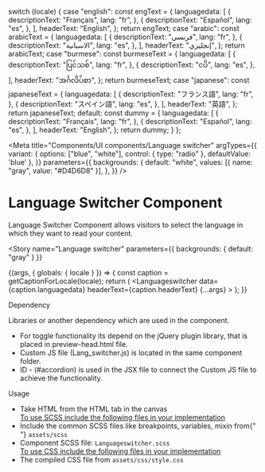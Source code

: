 
  switch (locale) {
    case "english":
      const engText = {
        languagedata: [
          {
            descriptionText: "Français",
            lang: "fr",
          },
          {
            descriptionText: "Español",
            lang: "es",
          },
        ],
        headerText: "English",
      };
      return engText;
    case "arabic":
      const arabicText = {
        languagedata: [
          {
            descriptionText: "فرنسي",
            lang: "fr",
          },
          {
            descriptionText: "الاسبانية",
            lang: "es",
          },
        ],
        headerText: "إنجليزي",
      };
      return arabicText;
    case "burmese":
      const burmeseText = {
        languagedata: [
          {
            descriptionText: "ပြင်သစ်",
            lang: "fr",
          },
          {
            descriptionText: "ငပိ",
            lang: "es",
          },
        ],
        headerText: "အင်္ဂလိပ်စာ",
      };
      return burmeseText;
    case "japanese":
      const japaneseText = {
        languagedata: [
          {
            descriptionText: "フランス語",
            lang: "fr",
          },
          {
            descriptionText: "スペイン語",
            lang: "es",
          },
        ],
        headerText: "英語",
      };
      return japaneseText;
    default:
      const dummy = {
        languagedata: [
          {
            descriptionText: "Français",
            lang: "fr",
          },
          {
            descriptionText: "Español",
            lang: "es",
          },
        ],
        headerText: "English",
      };
      return dummy;
  }
};

<Meta
  title="Components/UI components/Language switcher"
  argTypes={{
    variant: {
      options: ["blue", "white"],
      control: { type: "radio" },
       defaultValue: 'blue'
    },
  }}
  parameters={{
    backgrounds: {
      default: "white",
      values: [{ name: "gray", value: "#D4D6D8" }],
    },
  }}
/>

<style>{`
  .sbdocs-h1 {
    font-weight: 700;
  }
  .subheading {
    font-weight: 500;
    font-size: 22px;
    color: #161616;
    letter-spacing: 1.5px;
    line-height: 24px;
    margin-bottom: 12px;
    margin-top: 40px;
  }
  .high {
    font-weight: 500;
    font-size: 14px;
    color: #161616;
    letter-spacing: 1.5px;
    line-height: 24px;
    margin-bottom: 12px;
    margin-top: 40px;
  }
    .css-zgt7u1 {
    background: #D4D6D8;
  }
  .docblock-code-toggle {
    display: none;
  }
`}</style>

# Language Switcher Component

Language Switcher Component allows visitors to select the language in which they want to read your content.

<Story
  name="Language switcher"
  parameters={{ backgrounds: { default: "gray" } }}
>
  {(args, { globals: { locale } }) => {
    const caption = getCaptionForLocale(locale);
    return (
      <Languageswitcher
        data={caption.languagedata}
        headerText={caption.headerText}
        {...args}
      ></Languageswitcher>
    );
  }}
</Story>

<div className="subheading">Dependency</div>

Libraries or another dependency which are used in the component.

<ul>
  <li>
    For toggle functionality its depend on the jQuery plugin library, that is
    placed in preview-head.html file.
  </li>
  <li>
    Custom JS file (Lang_switcher.js) is located in the same component folder.
  </li>
  <li>
    ID - (#accordion) is used in the JSX file to connect the Custom JS file to
    achieve the functionality.
  </li>
</ul>

<div className="subheading">Usage</div>
<ul>
  <li>Take HTML from the HTML tab in the canvas</li>
  <u>To use SCSS include the following files in your implementation</u>
  <li>
    Include the common SCSS files like breakpoints, variables, mixin from{" "}
    <code>assets/scss</code>
  </li>
  <li>
    Component SCSS file: <code>Languageswitcher.scss</code>
  </li>
  <u>To use CSS include the following files in your implementation</u>
  <li>
    The compiled CSS file from <code>assets/css/style.css</code>
  </li>
</ul>
